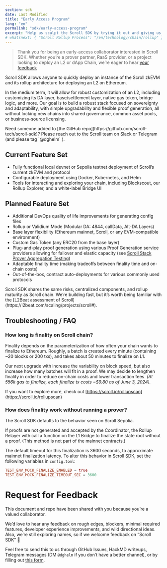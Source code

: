 ```yaml
---
section: sdk
date: Last Modified
title: "Early Access Program"
lang: "en"
permalink: "sdk/early-access-program"
excerpt: "Help us sculpt the Scroll SDK by trying it out and giving us early feedback!"
# whatsnext: { "Scroll Rollup Process": "/en/technology/chain/rollup" }
---
```



> Thank you for being an early-access collaborator interested in Scroll SDK. Whether you’re a prover partner, RaaS provider, or a project looking to deploy an L2 or dApp Chain, we’re eager to hear [your feedback](https://tally.so/r/3xQdNr)

Scroll SDK allows anyone to quickly deploy an instance of the Scroll zkEVM and its rollup architecture for deploying an L2 on Ethereum.

In the medium term, it will allow for robust customization of an L2, including customizing its DA layer, base/settlement layer, native gas token, bridge logic, and more. Our goal is to build a robust stack focused on sovereignty and adaptability, with simple upgradability and flexible proof generation, all without locking new chains into shared governance, common asset pools, or business-source licensing.

<Aside type="tip">
Need someone added to [the GitHub repo](https://github.com/scroll-tech/scroll-sdk)? Please reach out to the Scroll team on Slack or Telegram (and please tag `@dghelm` ).
</Aside>

## Current Feature Set

- Fully functional local devnet or Sepolia testnet deployment of Scroll’s current zkEVM and protocol
- Configurable deployment using Docker, Kubernetes, and Helm
- Tools for interacting and exploring your chain, including Blockscout, our Rollup Explorer, and a white-label Bridge UI

## Planned Feature Set

- Additional DevOps quality of life improvements for generating config files
- Rollup or Validium Mode (Modular DA: 4844, callData, Alt-DA Layers)
- Base layer flexibility (Ethereum mainnet, Scroll, or any EVM-compatible environment)
- Custom Gas Token (any ERC20 from the base layer)
- Plug-and-play proof generation using various Proof Generation service providers allowing for failover and elastic capacity (see [Scroll Stack Prover Aggregation Testing](https://www.notion.so/Scroll-Stack-Prover-Aggregation-Testing-1fda726927bb4d7d8222909f25fe121d?pvs=21))
- Adaptable finality time (making tradeoffs between finality time and on-chain costs)
- Out-of-the-box, contract auto-deployments for various commonly used protocols

<Aside type="danger">
Scroll SDK shares the same risks, centralized components, and rollup maturity as Scroll chain. We’re building fast, but it’s worth being familiar with the [L2Beat assessment of Scroll](https://l2beat.com/scaling/projects/scroll#).
</Aside>

## Troubleshooting / FAQ

### How long is finality on Scroll chain?

Finality depends on the parameterization of how often your chain wants to finalize to Ethereum. Roughly, a batch is created every minute (containing ~20 blocks or 200 txs), and takes about 50 minutes to finalize on L1.

Our next upgrade with increase the variability on block speed, but also increase how many batches will fit in a proof. We may decide to lengthen finality in order to reduce on-chain costs and lower transaction fees. _(At 556k gas to finalize, each finalize tx costs ~$9.80 as of June 3, 2024)._

If you want to explore more, check out [https://scroll.io/rollupscan](https://scroll.io/rollupscan)

### How does finality work without running a prover?

The Scroll SDK defaults to the behavior seen on Scroll Sepolia.

If proofs are not generated and accepted by the Coordinator, the Rollup Relayer with call a function on the L1 Bridge to finalize the state root without a proof. (This method is not part of the mainnet contracts.)

The default timeout for this finalization is 3600 seconds, to approximate mainnet finalization latency. To alter this behavior in Scroll SDK, set the following variables in `config.toml`:

```toml
TEST_ENV_MOCK_FINALIZE_ENABLED = true
TEST_ENV_MOCK_FINALIZE_TIMEOUT_SEC = 3600
```

# Request for Feedback

This document and repo have been shared with you because you’re a valued collaborator.

We’d love to hear any feedback on rough edges, blockers, minimal required features, developer experience improvements, and wild directional ideas. Also, we’re still exploring names, so if we welcome feedback on “Scroll SDK” 🙂

Feel free to send this to us through GitHub Issues, HackMD writeups, Telegram messages (DM `@dghelm` if you don’t have a better channel), or by filling out [this form](https://tally.so/r/3xQdNr).